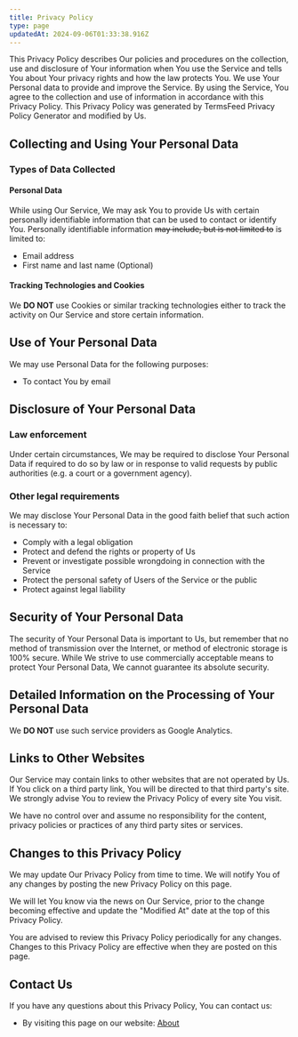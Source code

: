 ```yaml
---
title: Privacy Policy
type: page
updatedAt: 2024-09-06T01:33:38.916Z
---
```


This Privacy Policy describes Our policies and procedures on the collection, use and disclosure of Your
information when You use the Service and tells You about Your privacy rights and how the law protects You.
We use Your Personal data to provide and improve the Service. By using the Service, You agree to the
collection and use of information in accordance with this Privacy Policy. This Privacy Policy was generated
by TermsFeed Privacy Policy Generator and modified by Us.

## Collecting and Using Your Personal Data

### Types of Data Collected

#### Personal Data

While using Our Service, We may ask You to provide Us with certain personally identifiable information that
can be used to contact or identify You. Personally identifiable information ~~may include, but is not limited to~~ is limited to:

- Email address
- First name and last name (Optional)

#### Tracking Technologies and Cookies

We **DO NOT** use Cookies or similar tracking technologies either to track the activity on Our Service and store certain information.

## Use of Your Personal Data

We may use Personal Data for the following purposes:

- To contact You by email

## Disclosure of Your Personal Data

### Law enforcement

Under certain circumstances, We may be required to disclose Your Personal Data if required to do so by law or in response to valid requests by public authorities (e.g. a court or a government agency).

### Other legal requirements

We may disclose Your Personal Data in the good faith belief that such action is necessary to:

- Comply with a legal obligation
- Protect and defend the rights or property of Us
- Prevent or investigate possible wrongdoing in connection with the Service
- Protect the personal safety of Users of the Service or the public
- Protect against legal liability

## Security of Your Personal Data

The security of Your Personal Data is important to Us, but remember that no method of transmission over the Internet, or method of electronic storage is 100% secure. While We strive to use commercially acceptable means to protect Your Personal Data, We cannot guarantee its absolute security.

## Detailed Information on the Processing of Your Personal Data

We **DO NOT** use such service providers as Google Analytics.

## Links to Other Websites

Our Service may contain links to other websites that are not operated by Us. If You click on a third party
link, You will be directed to that third party's site. We strongly advise You to review the Privacy Policy of
every site You visit.

We have no control over and assume no responsibility for the content, privacy policies or practices of any third party sites or services.

## Changes to this Privacy Policy

We may update Our Privacy Policy from time to time. We will notify You of any changes by posting the new
Privacy Policy on this page.

We will let You know via the news on Our Service, prior to the change becoming effective and update the "Modified At" date at the top of this Privacy Policy.

You are advised to review this Privacy Policy periodically for any changes. Changes to this Privacy Policy are effective when they are posted on this page.

## Contact Us

If you have any questions about this Privacy Policy, You can contact us:

- By visiting this page on our website: [About](https://younagi.dev/about/)
